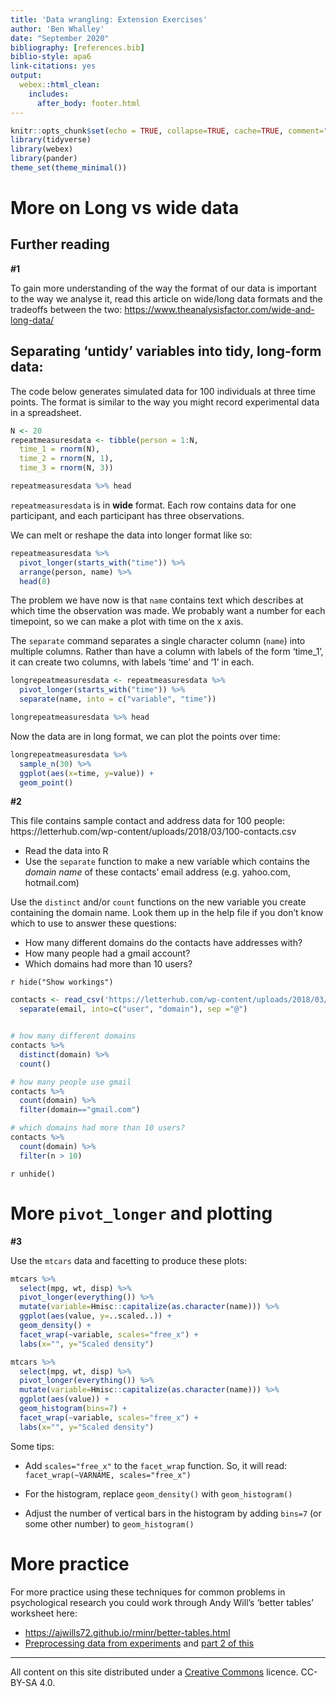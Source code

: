 ```yaml
---
title: 'Data wrangling: Extension Exercises'
author: 'Ben Whalley'
date: "September 2020"
bibliography: [references.bib]
biblio-style: apa6
link-citations: yes
output: 
  webex::html_clean:
    includes:
      after_body: footer.html
---
```



```r
knitr::opts_chunk$set(echo = TRUE, collapse=TRUE, cache=TRUE, comment=">", message=FALSE)
library(tidyverse)
library(webex)
library(pander)
theme_set(theme_minimal())
```



# More on Long vs wide data


## Further reading

:::{.exercise}

**#1**

To gain more understanding of the way the format of our data is important to the way we analyse it, read this article on wide/long data formats and the tradeoffs between the two: <https://www.theanalysisfactor.com/wide-and-long-data/>

:::




## Separating 'untidy' variables into tidy, long-form data:

The code below generates simulated data for 100 individuals at three time points. The format is
similar to the way you might record experimental data in a spreadsheet.

```r
N <- 20
repeatmeasuresdata <- tibble(person = 1:N,
  time_1 = rnorm(N),
  time_2 = rnorm(N, 1),
  time_3 = rnorm(N, 3))

repeatmeasuresdata %>% head
```

`repeatmeasuresdata` is in **wide** format. Each row contains data for one participant, and each
participant has three observations.

We can melt or reshape the data into longer format like so:

```r
repeatmeasuresdata %>%
  pivot_longer(starts_with("time")) %>%
  arrange(person, name) %>%
  head(8)
```

The problem we have now is that `name` contains text which describes at which time the
observation was made. We probably want a number for each timepoint, so we can make a plot with time
on the x axis.

The `separate` command separates a single character column (`name`) into multiple columns.
Rather than have a column with labels of the form 'time_1', it can create two columns, with labels
'time' and '1' in each.

```r
longrepeatmeasuresdata <- repeatmeasuresdata %>%
  pivot_longer(starts_with("time")) %>%
  separate(name, into = c("variable", "time"))

longrepeatmeasuresdata %>% head
```


Now the data are in long format, we can plot the points over time:

```r
longrepeatmeasuresdata %>%
  sample_n(30) %>%
  ggplot(aes(x=time, y=value)) +
  geom_point()
```



:::{.exercise}

**#2**

This file contains sample contact and address data for 100 people: https://letterhub.com/wp-content/uploads/2018/03/100-contacts.csv


- Read the data into R
- Use the `separate` function to make a new variable which contains the *domain name* of these contacts' email address (e.g. yahoo.com, hotmail.com)

Use the `distinct` and/or `count` functions on the new variable you create containing the domain name. Look them up in the help file if you don't know which to use to answer these questions:

- How many different domains do the contacts have addresses with?
- How many people had a gmail account?
- Which domains had more than 10 users?


`r hide("Show workings")`


```r
contacts <- read_csv('https://letterhub.com/wp-content/uploads/2018/03/100-contacts.csv') %>% 
  separate(email, into=c("user", "domain"), sep ="@") 


# how many different domains
contacts %>% 
  distinct(domain) %>% 
  count()

# how many people use gmail
contacts %>% 
  count(domain) %>% 
  filter(domain=="gmail.com")

# which domains had more than 10 users?
contacts %>% 
  count(domain) %>% 
  filter(n > 10) 
```


`r unhide()`





:::






# More `pivot_longer` and plotting


:::{.exercise}

**#3**

Use the `mtcars` data and facetting to produce these plots:

```r
mtcars %>%
  select(mpg, wt, disp) %>%
  pivot_longer(everything()) %>% 
  mutate(variable=Hmisc::capitalize(as.character(name))) %>%
  ggplot(aes(value, y=..scaled..)) +
  geom_density() +
  facet_wrap(~variable, scales="free_x") +
  labs(x="", y="Scaled density")
```

```r
mtcars %>%
  select(mpg, wt, disp) %>%
  pivot_longer(everything()) %>% 
  mutate(variable=Hmisc::capitalize(as.character(name))) %>%
  ggplot(aes(value)) +
  geom_histogram(bins=7) +
  facet_wrap(~variable, scales="free_x") +
  labs(x="", y="Scaled density")
```

Some tips:

-   Add `scales="free_x"` to the `facet_wrap` function. So, it will read:
    `facet_wrap(~VARNAME, scales="free_x")`

-   For the histogram, replace `geom_density()` with `geom_histogram()`

-   Adjust the number of vertical bars in the histogram by adding `bins=7` (or some other number) to
    `geom_histogram()`

:::






# More practice

For more practice using these techniques for common problems in psychological research you could work through Andy Will's 'better tables' worksheet here: 

- <https://ajwills72.github.io/rminr/better-tables.html>
- [Preprocessing data from experiments](https://ajwills72.github.io/rminr/preproc.html) and [part 2 of this](https://ajwills72.github.io/rminr/more-on-preproc.html)



------------


All content on this site distributed under a [Creative Commons](https://creativecommons.org/)
licence. CC-BY-SA 4.0.
